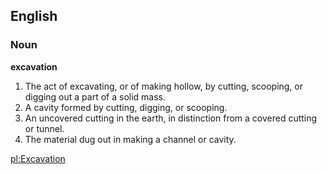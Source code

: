 ==English==

===Noun===

'''excavation'''

#The act of excavating, or of making hollow, by cutting, scooping, or digging out a part of a solid mass.
#A cavity formed by cutting, digging, or scooping.
#An uncovered cutting in the earth, in distinction from a covered cutting or tunnel.
#The material dug out in making a channel or cavity.

[[pl:Excavation]]